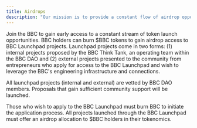 ```yaml
---
title: Airdrops
description: "Our mission is to provide a constant flow of airdrop opportunities for our community."
---
```


Join the BBC to gain early access to a constant stream of token launch opportunities. BBC holders can burn $BBC tokens to gain airdrop access to BBC Launchpad projects. Launchpad projects come in two forms: (1) internal projects proposed by the BBC Think Tank, an operating team within the BBC DAO and (2) external projects presented to the community from entrepreneurs who apply for access to the BBC Launchpad and wish to leverage the BBC's engineering infrastructure and connections.

All launchpad projects (internal and external) are vetted by BBC DAO members. Proposals that gain sufficient community support will be launched.

Those who wish to apply to the BBC Launchpad must burn BBC to initiate the application process. All projects launched through the BBC Launchpad must offer an airdrop allocation to $BBC holders in their tokenomics.

